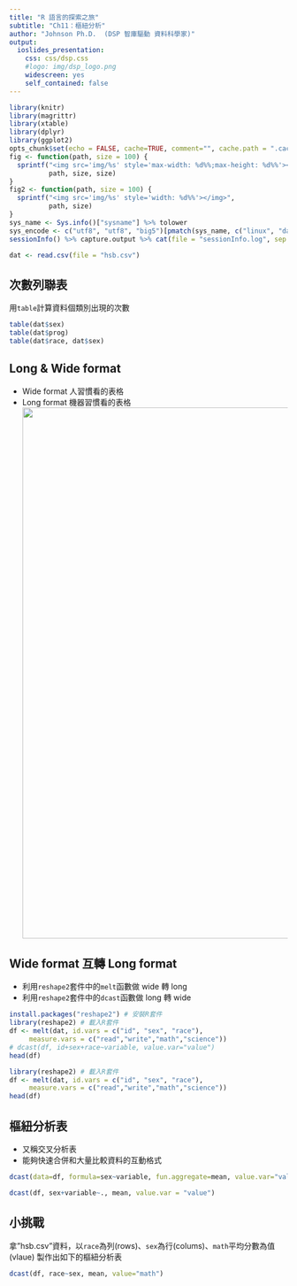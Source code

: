 ```yaml
---
title: "R 語言的探索之旅"
subtitle: "Ch11：樞紐分析"
author: "Johnson Ph.D.  (DSP 智庫驅動 資料科學家)"
output:
  ioslides_presentation:
    css: css/dsp.css
    #logo: img/dsp_logo.png
    widescreen: yes
    self_contained: false
---
```

```r
library(knitr)
library(magrittr)
library(xtable)
library(dplyr)
library(ggplot2)
opts_chunk$set(echo = FALSE, cache=TRUE, comment="", cache.path = ".cache-EDA/")
fig <- function(path, size = 100) {
  sprintf("<img src='img/%s' style='max-width: %d%%;max-height: %d%%'></img>", 
          path, size, size)
}
fig2 <- function(path, size = 100) {
  sprintf("<img src='img/%s' style='width: %d%%'></img>", 
          path, size)
}
sys_name <- Sys.info()["sysname"] %>% tolower
sys_encode <- c("utf8", "utf8", "big5")[pmatch(sys_name, c("linux", "darwin", "windows"))]
sessionInfo() %>% capture.output %>% cat(file = "sessionInfo.log", sep = "\n")
```
```r
dat <- read.csv(file = "hsb.csv")
```

## 次數列聯表 {.columns-2}
用`table`計算資料個類別出現的次數
```r
table(dat$sex)
table(dat$prog)
table(dat$race, dat$sex)
```

## Long & Wide format
- Wide format 人習慣看的表格
- Long format 機器習慣看的表格
<br>
<center>
<img src='img/wide-long.png' style='width: 960px'></img>
</center>

## Wide format 互轉 Long format
- 利用`reshape2`套件中的`melt`函數做 wide 轉 long
- 利用`reshape2`套件中的`dcast`函數做 long 轉 wide
```r
install.packages("reshape2") # 安裝R套件
library(reshape2) # 載入R套件
df <- melt(dat, id.vars = c("id", "sex", "race"), 
     measure.vars = c("read","write","math","science"))
# dcast(df, id+sex+race~variable, value.var="value")
head(df)
```
```r
library(reshape2) # 載入R套件
df <- melt(dat, id.vars = c("id", "sex", "race"), 
     measure.vars = c("read","write","math","science"))
head(df)
```

## 樞紐分析表
- 又稱交叉分析表
- 能夠快速合併和大量比較資料的互動格式
```r
dcast(data=df, formula=sex~variable, fun.aggregate=mean, value.var="value")

dcast(df, sex+variable~., mean, value.var = "value")
```

## 小挑戰
拿"hsb.csv"資料，以`race`為列(rows)、`sex`為行(colums)、`math`平均分數為值(vlaue) 製作出如下的樞紐分析表
```r
dcast(df, race~sex, mean, value="math")
```
